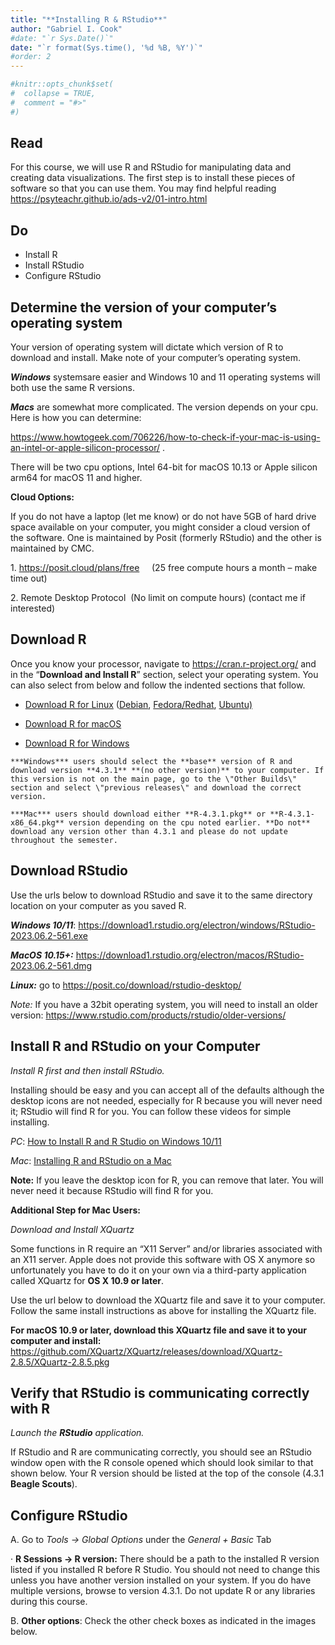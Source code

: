 ```yaml
---
title: "**Installing R & RStudio**"
author: "Gabriel I. Cook"
#date: "`r Sys.Date()`"
date: "`r format(Sys.time(), '%d %B, %Y')`"
#order: 2 
---
```


```r
#knitr::opts_chunk$set(
#  collapse = TRUE,
#  comment = "#>"
#)
```

## **Read**

For this course, we will use R and RStudio for manipulating data and creating data visualizations. The first step is to install these pieces of software so that you can use them. You may find helpful reading <https://psyteachr.github.io/ads-v2/01-intro.html>

## **Do**

-   Install R
-   Install RStudio
-   Configure RStudio

## **Determine the version of your computer's operating system**

Your version of operating system will dictate which version of R to download and install. Make note of your computer's operating system.

***Windows*** systemsare easier and Windows 10 and 11 operating systems will both use the same R versions.

***Macs*** are somewhat more complicated. The version depends on your cpu. Here is how you can determine:

<https://www.howtogeek.com/706226/how-to-check-if-your-mac-is-using-an-intel-or-apple-silicon-processor/> .

There will be two cpu options, Intel 64-bit for macOS 10.13 or Apple silicon arm64 for macOS 11 and higher.

**Cloud Options:**

If you do not have a laptop (let me know) or do not have 5GB of hard drive space available on your computer, you might consider a cloud version of the software. One is maintained by Posit (formerly RStudio) and the other is maintained by CMC.

1. <https://posit.cloud/plans/free>     (25 free compute hours a month -- make time out)

2. Remote Desktop Protocol  (No limit on compute hours) (contact me if interested)

## **Download R**

Once you know your processor, navigate to <https://cran.r-project.org/> and in the "**Download and Install R**" section, select your operating system. You can also select from below and follow the indented sections that follow.

-   [Download R for Linux](https://cran.r-project.org/bin/linux/) ([Debian](https://cran.r-project.org/bin/linux/debian), [Fedora/Redhat](https://cran.r-project.org/bin/linux/fedora), [Ubuntu)](https://cran.r-project.org/bin/linux/ubuntu)

-   [Download R for macOS](https://cran.r-project.org/bin/macosx/)

-   [Download R for Windows](https://cran.r-project.org/bin/windows/)

```         
***Windows*** users should select the **base** version of R and download version **4.3.1** **(no other version)** to your computer. If this version is not on the main page, go to the \"Other Builds\" section and select \"previous releases\" and download the correct version.

***Mac*** users should download either **R-4.3.1.pkg** or **R-4.3.1-x86_64.pkg** version depending on the cpu noted earlier. **Do not** download any version other than 4.3.1 and please do not update throughout the semester.
```

## **Download RStudio**

Use the urls below to download RStudio and save it to the same directory location on your computer as you saved R.  

***Windows 10/11***: <https://download1.rstudio.org/electron/windows/RStudio-2023.06.2-561.exe>

***MacOS 10.15+:*** <https://download1.rstudio.org/electron/macos/RStudio-2023.06.2-561.dmg>

***Linux:*** go to <https://posit.co/download/rstudio-desktop/>

*Note:* If you have a 32bit operating system, you will need to install an older version: <https://www.rstudio.com/products/rstudio/older-versions/>

## **Install R and RStudio on your Computer**

*Install R first and then install RStudio.*

Installing should be easy and you can accept all of the defaults although the desktop icons are not needed, especially for R because you will never need it; RStudio will find R for you. You can follow these videos for simple installing.

*PC*: [How to Install R and R Studio on Windows 10/11](https://www.youtube.com/watch?v=_2sewGCA0y4)

*Mac*: [Installing R and RStudio on a Mac](https://www.youtube.com/watch?v=H6Tfgt5gtWQ)

**Note:** If you leave the desktop icon for R, you can remove that later. You will never need it because RStudio will find R for you.

**Additional Step for Mac Users:**

*Download and Install XQuartz*

Some functions in R require an "X11 Server" and/or libraries associated with an X11 server. Apple does not provide this software with OS X anymore so unfortunately you have to do it on your own via a third-party application called XQuartz for **OS X 10.9 or later**.

Use the url below to download the XQuartz file and save it to your computer. Follow the same install instructions as above for installing the XQuartz file.

**For macOS 10.9 or later, download this XQuartz file and save it to your computer and install:** <https://github.com/XQuartz/XQuartz/releases/download/XQuartz-2.8.5/XQuartz-2.8.5.pkg>

## **Verify that RStudio is communicating correctly with R**

*Launch the **RStudio** application.*

If RStudio and R are communicating correctly, you should see an RStudio window open with the R console opened which should look similar to that shown below. Your R version should be listed at the top of the console (4.3.1 **Beagle Scouts**).

## **Configure RStudio**

A. Go to *Tools -\> Global Options* under the *General + Basic* Tab

· **R Sessions -\> R version:** There should be a path to the installed R version listed if you installed R before R Studio. You should not need to change this unless you have another version installed on your system. If you do have multiple versions, browse to version 4.3.1. Do not update R or any libraries during this course.

B. **Other options**: Check the other check boxes as indicated in the images below.
